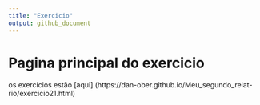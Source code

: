 ```yaml
---
title: "Exercicio"
output: github_document
---
```



# Pagina principal do exercicio

os exercícios estão [aqui] (https://dan-ober.github.io/Meu_segundo_relat-rio/exercicio21.html) 




